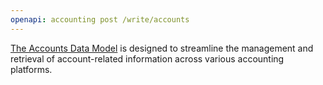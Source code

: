 ```yaml
---
openapi: accounting post /write/accounts
---
```


[The Accounts Data Model](https://docs.rootfi.dev/api-reference/accounts/overview) is designed to streamline the management and retrieval of account-related information across various accounting platforms.
